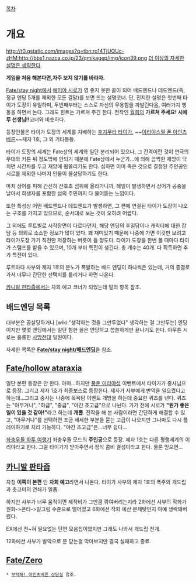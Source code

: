 [[목차]]
= 개요 =
http://t0.gstatic.com/images?q=tbn:ro14TjUQUc-zHM:http://bbs1.nazca.co.jp/23/qmikagep/img/icon39.png
{{{#!html
<img src="http://i1.ruliweb.daumcdn.net/uf/image/U01/ruliweb/524177904E2195001E">
}}}
[[더 이상의 자세한 설명은 생략한다]].

'''게임을 처음 해본다면,자주 보지 않기를 바라자.'''

[[Fate/stay night]]에서 [[에미야 시로]]가 영 좋지 못한 꼴이 되어 배드엔드나 데드엔드(즉, 정규 엔딩 5개를 제외한 모든 결말)를 보면 뜨는 설명코너. 단, 진지한 설명은 첫번째 타이가 도장이 유일하며, 두번째부터는 스스로 자신의 무용함을 까발린다음, 여러가지 행동을 하면서 논다. 그래도 힌트는 가르쳐 주긴 한다. 전작인 [[월희]]의 '''가르쳐 주세요! 시에루 선생님!!'''코너와 비슷하다.

등장인물은 타이가 도장의 세계를 지배하는 [[후지무라 타이가]], ~~[[이리야스필 폰 아인츠베른]]~~제자 1호, 그 외 기타등등.

타이가 도장의 세계는 Fate상의 세계와 일단 분리되어 있으나, 그 간격이란 것이 연극의 무대와 커튼 뒤 정도밖에 안되기 때문에 Fate상에서 누군가...에 의해 끔찍한 재앙이 닥치면 시간차를 두고 재앙에 휩쓸리기도 한다. 심하면 이미 죽은 것으로 결정된 주인공인 시로를 제외한 나머지 인물이 몰살당하기도 한다. 

마치 상어를 피해 간신히 산호초 섬위에 올라가니까, 해일이 발생하면서 상어가 공중을 날아서 희생자를 포함한 섬의 주민까지 다 물어뜯는 느낌이다.

또한 특성상 어떤 배드엔드나 데드엔드가 발생하면, 그 편에 연결된 타이가 도장이 나오는 구조를 가지고 있으므로, 순서대로 보는 것이 오히려 어렵다.

그 외에도 루트별로 시작장면이 다르다던지, 해당 엔딩의 후일담이나 캐릭터에 대한 잡담 등 의외로 소소한 정보가 많이 있다. 꽤 재미있기 때문에 나중에 가면 이것만 보려고 타이가도장 가기 직전만 저장하는 버릇이 들 정도다. 타이가 도장을 한번 볼 때마다 타이가 스탬프를 받을 수 있으며, 10개 부터 특전이 생긴다. 총 개수는 40개. 다 획득하면 추가 특전이 있다.

루트마다 사부와 제자 1호의 분노가 폭발하는 배드 엔딩이 하나씩은 있는데, 거의 종결로 가서 너무나 간단한 선택지를 틀리거나 하면 나온다.

[[카니발 판타즘]]에서는 차회 예고 코너가 되었는데 밑의 항목 참조. 

== 배드엔딩 목록 ==
대부분은 끔살당하거나 [wiki:"생각하는 것을 그만두었다" 생각하는 걸 그만두는] 엔딩이지만 몇몇 엔딩에서는 일단 험한 꼴은 안당하고 씁쓸하게만 끝나기도 한다. 아무튼 시로는 훌륭한 [[사망전대]] 일원이다.

자세한 목록은 '''[[Fate/stay night/배드엔딩]]'''을 참조.

== [[Fate/hollow ataraxia]] ==
일단 본편 등장은 안 한다. 아마...하지만 [[풍운 이리야성]] 이벤트에서 타이가가 중사님으로 등장. 그리고 제자 1호가 최종보스로 등장한다. 제자가 사부에게 반역을 일으켰다고 하는데...그리고 중사는 나중에 목욕탕 이벤트 개방을 하는데 중요한 퀴즈를 낸다. 퀴즈는 "아무거나", "하급", "중급", "야간 초고급"으로 나뉜다. 가기 전에 시로가 '''"뭔가 좋은 일이 있을 것 같아!"'''라고 하는데 '''개뿔'''. 전작을 해 본 사람이라면 간단하게 해결할 수 있고, "아무거나"를 선택하면 조금 세세한 부분을 묻는 고급이 나오지만 그나마도 다시 플레이하기로 처리 가능하다. "야간 초고급"은...너무 쉽다...

[[좌충우돌 화투 여행기]] 좌충우돌 모드의 '''주인공'''으로 등장. 제자 1호는 다른 평행세계의 이리야라고 한다. 그걸 타이가가 받아주면서 정식 콤비 결성이라고 한다. 물론 믿으면...

== [[카니발 판타즘]] ==
자칭 '''이쪽이 본편''' 인 '''차회 예고'''라면서 나온다. 타이가 사부와 제자 1호의 폭주와 개드립과 츳코미의 연쇄가 일품.

하지만 사부가 너무 움직이면 제작비가 그만큼 깎여버리는지라 2화에선 사부의 작화가 원화->콘티->밑그림 수준으로 떨어졌고 6화에선 작화 예산 문제탓인지 아예 생락돼버렸다.

EX에선 전~혀 필요없는 단편 모음집이였지만 그래도 나와서 개드립 전개.

12화에선 사부가 발악으로 문 닫는걸 막아보지만 결국 실패하고 종료. 

== [[Fate/Zero]] ==
 * [[부탁해! 아인츠베른 상담실]] 참조.
